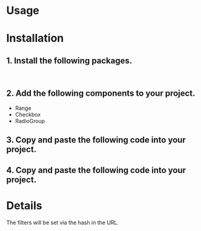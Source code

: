 
<Meta of={Stories} />

# Usage

<Canvas of={Stories.Default} />

<Controls />

# Installation

## 1. Install the following packages.

```bash
npm install zustand
```

## 2. Add the following components to your project.

- Range
- Checkbox
- RadioGroup

## 3. Copy and paste the following code into your project.

<Source language="tsx" code={Hooks} />

## 4. Copy and paste the following code into your project.

<Source language="tsx" code={Code} />

# Details

The filters will be set via the hash in the URL.
